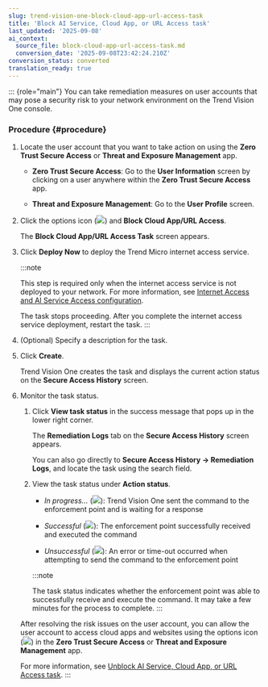```yaml
---
slug: trend-vision-one-block-cloud-app-url-access-task
title: 'Block AI Service, Cloud App, or URL Access task'
last_updated: '2025-09-08'
ai_context:
  source_file: block-cloud-app-url-access-task.md
  conversion_date: '2025-09-08T23:42:24.210Z'
conversion_status: converted
translation_ready: true
---
```


::: {role="main"}
You can take remediation measures on user accounts that may pose a security risk to your network environment on the Trend Vision One console.

### Procedure {#procedure}

1.  Locate the user account that you want to take action on using the **Zero Trust Secure Access** or **Threat and Exposure Management** app.

    - **Zero Trust Secure Access**: Go to the **User Information** screen by clicking on a user anywhere within the **Zero Trust Secure Access** app.

    - **Threat and Exposure Management**: Go to the **User Profile** screen.

2.  Click the options icon (![](/images/options_icon=1b2aff71-0b33-4aa1-b8aa-6105438834e7.webp)) and **Block Cloud App/URL Access**.

    The **Block Cloud App/URL Access Task** screen appears.

3.  Click **Deploy Now** to deploy the Trend Micro internet access service.

    :::note

    This step is required only when the internet access service is not deployed to your network. For more information, see [Internet Access and AI Service Access configuration](internet-access-configuration.mdx).

    The task stops proceeding. After you complete the internet access service deployment, restart the task.
    :::

4.  (Optional) Specify a description for the task.

5.  Click **Create**.

    Trend Vision One creates the task and displays the current action status on the **Secure Access History** screen.

6.  Monitor the task status.

    1.  Click **View task status** in the success message that pops up in the lower right corner.

        The **Remediation Logs** tab on the **Secure Access History** screen appears.

        You can also go directly to **Secure Access History → Remediation Logs**, and locate the task using the search field.

    2.  View the task status under **Action status**.

        - *In progress...* (![](/images/inProgress=763d5319-3680-4b10-abca-a75782d8eb48.webp)): Trend Vision One sent the command to the enforcement point and is waiting for a response

        - *Successful* (![](/images/successful=d385863c-ae1f-4a76-8500-6d60d7a2de8f.webp)): The enforcement point successfully received and executed the command

        - *Unsuccessful* (![](/images/unsuccessful=e4c3ece6-3776-45dc-b99a-67195d7d21e0.webp)): An error or time-out occurred when attempting to send the command to the enforcement point

        :::note

        The task status indicates whether the enforcement point was able to successfully receive and execute the command. It may take a few minutes for the process to complete.
        :::

    After resolving the risk issues on the user account, you can allow the user account to access cloud apps and websites using the options icon (![](/images/options_icon=1b2aff71-0b33-4aa1-b8aa-6105438834e7.webp)) in the **Zero Trust Secure Access** or **Threat and Exposure Management** app.

    For more information, see [Unblock AI Service, Cloud App, or URL Access task](unblock-cloud-app-url-access-task.mdx).
:::
